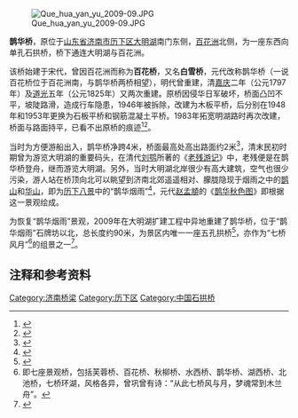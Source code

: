[[File:Que_hua_yan_yu_2009-09.JPG|thumb]]

'''鹊华桥'''，原位于[[山东省|山东省]][[济南市|济南市]][[历下区|历下区]][[大明湖|大明湖]]南门东侧，[[百花洲_(济南)|百花洲]]北侧，为一座东西向单孔石拱桥，桥下通连大明湖与百花洲。

该桥始建于宋代，曾因百花洲而称为'''百花桥'''，又名'''白雪桥'''，元代改称鹊华桥（一说百花桥位于百花洲南，与鹊华桥两桥相望），明代曾重建，清[[嘉庆|嘉庆]]二年（公元1797年）及[[道光|道光]]五年（公元1825年）又两次重建。原桥因侵华日军破坏，桥面凸凹不平，坡陡路滑，造成行车隐患，1946年被拆除，改建为木板平桥，后分别在1948年和1953年更换为石板平桥和钢筋混凝土平桥。1983年拓宽明湖路时再次改建，桥面与路面持平，已看不出原桥的痕迹<ref>{{cite web|url=http://www.jnup.gov.cn/qcyx/mqzc/qszg/200711/3190a10b-83d4-4f4f-a014-819e1d356786.htm|title=《鹊华桥、百花洲、曲水亭》|accessdate=2009-10-29|work=|publisher=济南市规划局|archive-url=https://web.archive.org/web/20160305042918/http://www.jnup.gov.cn/qcyx/mqzc/qszg/200711/3190a10b-83d4-4f4f-a014-819e1d356786.htm|archive-date=2016-03-05|dead-url=yes}}</ref><ref>{{cite web|url=http://news.163.com/09/0324/04/5554TC0F000120GU.html|title=《闲话鹊华桥》|accessdate=2009-10-29|work=|publisher=网易新闻}}{{Dead link|date=2020年1月 |bot=InternetArchiveBot |fix-attempted=yes }}</ref>。

当时为方便游船出入，鹊华桥净跨4米，桥面最高处高出路面约2米<ref>{{cite web|url=http://www.jndaxxw.gov.cn/dangan/zhuanti/jinanjiuying/jinanmingcheng/mc/9-2.asp|title=《济南旧影-鹊华桥》|accessdate=2009-10-29|work=|publisher=济南档案信息网|archive-date=2016-03-04|archive-url=https://web.archive.org/web/20160304095633/http://www.jndaxxw.gov.cn/dangan/zhuanti/jinanjiuying/jinanmingcheng/mc/9-2.asp|dead-url=yes}}</ref>，清末民初时期曾为游览大明湖的重要码头，在清代[[刘鹗|刘鹗]]所著的《[[老残游记|老残游记]]》中，老残便是在鹊华桥登舟，继而游览大明湖。另外，当时大明湖北岸很少有高大建筑，空气也很少污染，游人站在桥顶向北可以眺望到济南北郊遥遥相对、朦胧隐现于烟雨之中的[[鹊山|鹊山]]和[[华不注山|华山]]，即为[[济南八景|历下八景]]中的“鹊华烟雨”<ref>{{cite web|url=http://news.sina.com.cn/s/2005-08-24/03166765168s.shtml|title=《鹊华桥跃然纸上露真容》|accessdate=2009-10-28|work=|publisher=舜网-济南时报|archive-date=2016-03-04|archive-url=https://web.archive.org/web/20160304124516/http://news.sina.com.cn/s/2005-08-24/03166765168s.shtml|dead-url=no}}</ref>，元代[[赵孟頫|赵孟頫]]的《[[鹊华秋色图|鹊华秋色图]]》即根据这一景观绘成。

为恢复“鹊华烟雨”景观，2009年在大明湖扩建工程中异地重建了鹊华桥，位于“鹊华烟雨”石牌坊以北，总长度约90米，为景区内唯一一座五孔拱桥<ref>{{cite web|url=http://www.sdta.gov.cn/zhengwunews1/new1/lydtlist.asp?id=8809|title=《大明湖扩建工程中新修的鹊华桥雏形显现》|accessdate=2009-10-29|work=|publisher=山东旅游政务网}}{{Dead link|date=2020年2月 |bot=InternetArchiveBot |fix-attempted=yes }}</ref>，亦作为“七桥风月”<ref>即七座景观桥，包括芙蓉桥、百花桥、秋柳桥、水西桥、鹊华桥、湖西桥、北池桥，七桥环湖，风格各异，曾巩曾有诗：“从此七桥风与月，梦魂常到木兰舟”。</ref>的组景之一<ref>{{cite web|url=http://www.jncc.gov.cn/News/newsView.aspx?Fid=4644&FclassID=17500&FnewsNo=100100|title=《大明湖新区今天开门纳客　28座石桥串起新美景》|accessdate=2009-10-29|work=|publisher=济南建设网}}{{dead link|date=2018年5月 |bot=InternetArchiveBot |fix-attempted=yes }}</ref>。

{{Quote box|width=30%|align=right|quote=舟系绿杨堤，鹊华桥上望；<br/>齐州九点烟，了了明湖上。|source=任宏远《鹊华桥诗》|}}

==注释和参考资料==
{{reflist|2}}

{{济南八景}}
[[Category:济南桥梁|Category:济南桥梁]]
[[Category:历下区|Category:历下区]]
[[Category:中国石拱桥|Category:中国石拱桥]]